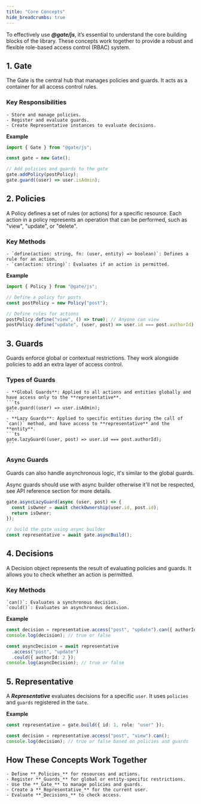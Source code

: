 ```yaml
---
title: "Core Concepts"
hide_breadcrumbs: true
---
```


To effectively use **_@gate/js_**, it’s essential to understand the core building blocks of the library. These concepts work together to provide a robust and flexible role-based access control (RBAC) system.

 ## 1. Gate

The Gate is the central hub that manages policies and guards. It acts as a container for all access control rules.

### Key Responsibilities
    - Store and manage policies.
    - Register and evaluate guards.
    - Create Representative instances to evaluate decisions.

**Example**
```ts
import { Gate } from "@gate/js";

const gate = new Gate();

// Add policies and guards to the gate
gate.addPolicy(postPolicy);
gate.guard((user) => user.isAdmin);
```

## 2. Policies

A Policy defines a set of rules (or actions) for a specific resource. Each action in a policy represents an operation that can be performed, such as "view", "update", or "delete".

### Key Methods
    - `define(action: string, fn: (user, entity) => boolean)`: Defines a rule for an action.
    - `can(action: string)`: Evaluates if an action is permitted.

**Example**
```ts
import { Policy } from "@gate/js";

// Define a policy for posts
const postPolicy = new Policy("post");

// Define rules for actions
postPolicy.define("view", () => true); // Anyone can view
postPolicy.define("update", (user, post) => user.id === post.authorId); // Only the owner can update
```
## 3. Guards

Guards enforce global or contextual restrictions. They work alongside policies to add an extra layer of access control.
### Types of Guards
    - **Global Guards**: Applied to all actions and entities globally and have access only to the **representative**.
    ```ts
    gate.guard((user) => user.isAdmin);
    ```
    - **Lazy Guards**: Applied to specific entities during the call of `can()` method, and have access to **representative** and the **entity**.
    ```ts
    gate.lazyGuard((user, post) => user.id === post.authorId);
    ```

### Async Guards
Guards can also handle asynchronous logic, it's similar to the global guards.

<Callout variant="warning" title="Caution!">
Async guards should use with async builder otherwise it'll not be respected, see API reference section for more details.
</Callout>

```ts
gate.asyncLazyGuard(async (user, post) => {
  const isOwner = await checkOwnership(user.id, post.id);
  return isOwner;
});

// build the gate using async builder
const representative = await gate.asyncBuild();
```

## 4. Decisions

A Decision object represents the result of evaluating policies and guards. It allows you to check whether an action is permitted.

### Key Methods

    `can()`: Evaluates a synchronous decision.
    `could()`: Evaluates an asynchronous decision.

**Example**
```ts
const decision = representative.access("post", "update").can({ authorId: 1 });
console.log(decision); // true or false

const asyncDecision = await representative
  .access("post", "update")
  .could({ authorId: 2 });
console.log(asyncDecision); // true or false
```

## 5. Representative

A **_Representative_** evaluates decisions for a specific `user`. It uses `policies` and `guards` registered in the `Gate`.

**Example**
```ts
const representative = gate.build({ id: 1, role: "user" });

const decision = representative.access("post", "view").can();
console.log(decision); // true or false based on policies and guards
```

## How These Concepts Work Together
    - Define **_Policies_** for resources and actions.
    - Register **_Guards_** for global or entity-specific restrictions.
    - Use the **_Gate_** to manage policies and guards.
    - Create a **_Representative_** for the current user.
    - Evaluate **_Decisions_** to check access.